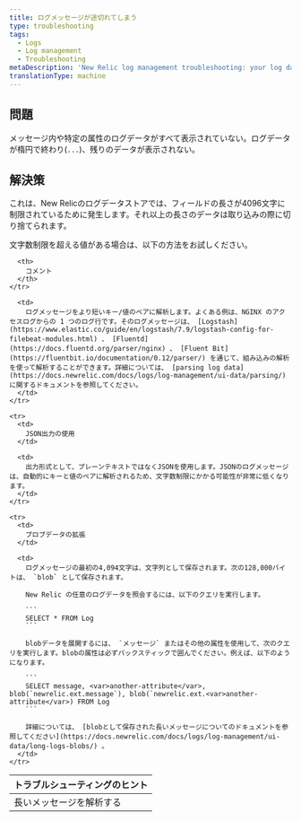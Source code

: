 ```yaml
---
title: ログメッセージが途切れてしまう
type: troubleshooting
tags:
  - Logs
  - Log management
  - Troubleshooting
metaDescription: 'New Relic log management troubleshooting: your log data is not being displayed completely; it ends incompletely, with an ellipses.'
translationType: machine
---
```


## 問題

メッセージ内や特定の属性のログデータがすべて表示されていない。ログデータが楕円で終わり(`...`)、残りのデータが表示されない。

## 解決策

これは、New Relicのログデータストアでは、フィールドの長さが4096文字に制限されているために発生します。それ以上の長さのデータは取り込みの際に切り捨てられます。

文字数制限を超える値がある場合は、以下の方法をお試しください。

<table>
  <thead>
    <tr>
      <th style={{ width: "200px" }}>
        トラブルシューティングのヒント
      </th>

      <th>
        コメント
      </th>
    </tr>
  </thead>

  <tbody>
    <tr>
      <td>
        長いメッセージを解析する
      </td>

      <td>
        ログメッセージをより短いキー/値のペアに解析します。よくある例は、NGINX のアクセスログからの 1 つのログ行です。そのログメッセージは、 [Logstash](https://www.elastic.co/guide/en/logstash/7.9/logstash-config-for-filebeat-modules.html) 、 [Fluentd](https://docs.fluentd.org/parser/nginx) 、 [Fluent Bit](https://fluentbit.io/documentation/0.12/parser/) を通じて、組み込みの解析を使って解析することができます。詳細については、 [parsing log data](https://docs.newrelic.com/docs/logs/log-management/ui-data/parsing/) に関するドキュメントを参照してください。
      </td>
    </tr>

    <tr>
      <td>
        JSON出力の使用
      </td>

      <td>
        出力形式として、プレーンテキストではなくJSONを使用します。JSONのログメッセージは、自動的にキーと値のペアに解析されるため、文字数制限にかかる可能性が非常に低くなります。
      </td>
    </tr>

    <tr>
      <td>
        ブロブデータの拡張
      </td>

      <td>
        ログメッセージの最初の4,094文字は、文字列として保存されます。次の128,000バイトは、 `blob` として保存されます。

        New Relic の任意のログデータを照会するには、以下のクエリを実行します。

        ```
        SELECT * FROM Log
        ```

        blobデータを展開するには、 `メッセージ` またはその他の属性を使用して、次のクエリを実行します。blobの属性は必ずバックスティックで囲んでください。例えば、以下のようになります。

        ```
        SELECT message, <var>another-attribute</var>, blob(`newrelic.ext.message`), blob(`newrelic.ext.<var>another-attribute</var>) FROM Log
        ```

        詳細については、 [blobとして保存された長いメッセージについてのドキュメントを参照してください](https://docs.newrelic.com/docs/logs/log-management/ui-data/long-logs-blobs/) 。
      </td>
    </tr>
  </tbody>
</table>
